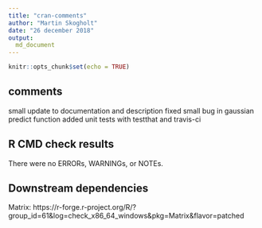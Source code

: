 ```yaml
---
title: "cran-comments"
author: "Martin Skogholt"
date: "26 december 2018"
output:
  md_document
---
```

```r
knitr::opts_chunk$set(echo = TRUE)
```

## comments
small update to documentation and description
fixed small bug in gaussian predict function
added unit tests with testthat and travis-ci

## R CMD check results
There were no ERRORs, WARNINGs, or NOTEs.

## Downstream dependencies
Matrix: https://r-forge.r-project.org/R/?group_id=61&log=check_x86_64_windows&pkg=Matrix&flavor=patched

